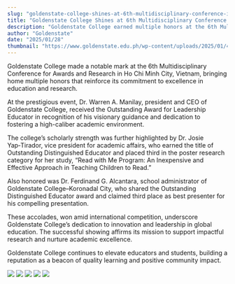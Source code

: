 ```yaml
---
slug: "goldenstate-college-shines-at-6th-multidisciplinary-conference-in-vietnam"
title: "Goldenstate College Shines at 6th Multidisciplinary Conference in Vietnam"
description: "Goldenstate College earned multiple honors at the 6th Multidisciplinary Conference in Ho Chi Minh City..."
author: "Goldenstate"
date: "2025/01/28"
thumbnail: "https://www.goldenstate.edu.ph/wp-content/uploads/2025/01/469335800_995893305915827_2301461028838039082_n.jpg"
---
```


Goldenstate College made a notable mark at the 6th Multidisciplinary Conference for Awards and Research in Ho Chi Minh City, Vietnam, bringing home multiple honors that reinforce its commitment to excellence in education and research.

At the prestigious event, Dr. Warren A. Manilay, president and CEO of Goldenstate College, received the Outstanding Award for Leadership Educator in recognition of his visionary guidance and dedication to fostering a high-caliber academic environment.

The college’s scholarly strength was further highlighted by Dr. Josie Yap‑Tirador, vice president for academic affairs, who earned the title of Outstanding Distinguished Educator and placed third in the poster research category for her study, “Read with Me Program: An Inexpensive and Effective Approach in Teaching Children to Read.”

Also honored was Dr. Ferdinand G. Alcantara, school administrator of Goldenstate College–Koronadal City, who shared the Outstanding Distinguished Educator award and claimed third place as best presenter for his compelling presentation.

These accolades, won amid international competition, underscore Goldenstate College’s dedication to innovation and leadership in global education. The successful showing affirms its mission to support impactful research and nurture academic excellence.

Goldenstate College continues to elevate educators and students, building a reputation as a beacon of quality learning and positive community impact.

![](https://www.goldenstate.edu.ph/wp-content/uploads/2025/01/469335800_995893305915827_2301461028838039082_n.jpg)
![](https://www.goldenstate.edu.ph/wp-content/uploads/2025/01/469058510_995926539245837_8455880827775156904_n.jpg)
![](https://www.goldenstate.edu.ph/wp-content/uploads/2025/01/469487021_995926275912530_8209257021665448131_n.jpg)
![](https://www.goldenstate.edu.ph/wp-content/uploads/2025/01/469495485_995926655912492_1502873237902055919_n.jpg)
![](https://www.goldenstate.edu.ph/wp-content/uploads/2025/01/469634592_995940659244425_3542918785303814917_n.jpg)
